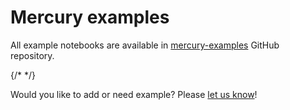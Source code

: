 

# Mercury examples

All example notebooks are available in [mercury-examples](https://github.com/mljar/mercury-examples) GitHub repository. 

<Cards>
  <Card icon={messageIcon} title="Hello World" href="/examples/hello-world/"/>
  <Card icon={selectIcon} title="Dynamic widgets" href="/examples/dynamic-widgets/"/>
  <Card icon={calculatorIcon} title="Increment and decrement" href="/examples/increment-decrement/"/>
  <Card icon={websiteIcon} title="Share static notebook" href="/examples/static-website-jupyter-notebook/"/>
  <Card icon={tableIcon} title="Load large dataset" href="/examples/load-large-dataset-jupyter-notebook/"/>
  <Card icon={clickIcon} title="Load on click" href="/examples/load-on-click/"/>
  <Card icon={eyeIcon} title="Show hide code app" href="/examples/show-hide-code-jupyter-notebook/"/>
  <Card icon={uploadIcon} title="File upload" href="/examples/file-upload-jupyter-notebook/" />
  <Card icon={codeDots} title="Display JSON" href="/examples/display-json-jupyter-notebook/" />
  <Card icon={handStopIcon} title="Stop cells execution" href="/examples/stop-cell-execution-jupyter-notebook/" />
  
  {/* <Card icon={barChartIcon}
    title="Matplotlib starter"
    href="/examples/matplotlib-jupyter-notebook/"
  />
  <Card icon={bubbleChartIcon} title="Plotly starter" href="/examples/plotly-jupyter-notebook/" />
  <Card icon={fileAnalyticsIcon}
    title="Pandas DataFrame"
    href="/examples/display-pandas-dataframe-jupyter-notebook/"
  />
  <Card icon={markdownIcon} title="Markdown with variables" href="/examples/markdown-python-variables-jupyter-notebook/" /> */}

</Cards>


Would you like to add or need example? Please [let us know](https://github.com/mljar/mercury-examples/issues/new)!